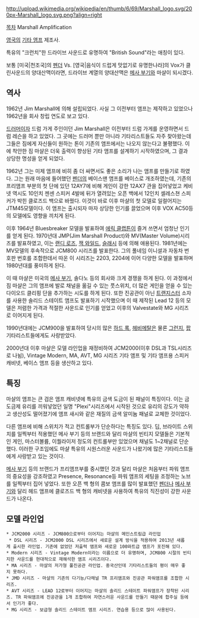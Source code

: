 http://upload.wikimedia.org/wikipedia/en/thumb/6/69/Marshall_logo.svg/200px-Marshall_logo.svg.png?align=right

[[목차]]
Marshall Amplification

[[영국]]의 [[기타 앰프]] 제조사. 

특유의 "크런치"한 드라이브 사운드로 유명하여 "British Sound"라는 애칭이 있다.

보통 [미국|천조국]의 [[펜더]] Vs. [영국|음식이 드럽게 맛없기로 유명한나라]의 Vox가 클린사운드의 양대산맥이라면, 드라이브 계열의 양대산맥은 [[메사 부기]]와 마샬이 되시겠다.

== 역사 ==
1962년 Jim Marshall에 의해 설립되었다. 사실 그 이전부터 앰프는 제작하고 있었으나 1962년을 회사 창립 연도로 보고 있다.

[[드러머]]이자 드럼 가게 주인이던 Jim Marshall은 이전부터 드럼 가게를 운영하면서 드럼 레슨을 하고 있었다. 그 곳에는 드러머 뿐만 아니라 기타리스트들도 자주 찾아왔는데 그들은 짐에게 자신들이 원하는 톤이 기존의 앰프에서는 나오지 않는다고 불평했다. 이에 착안한 짐 마샬은 더욱 출력이 향상된 기타 앰프를 설계하기 시작하였으며, 그 결과 상당한 명성을 얻게 되었다.

1962년 그는 미제 앰프에 비히 좀 더 싸면서도 좋은 소리가 나는 앰프를 만들기로 하였다. 그는 원래 마음에 들어했던 [[펜더]]의 베이스맨 앰프를 베이스로 개조하였는데, 기존의 프리앰프 부분의 첫 단에 있던 12AY7에 비해 게인이 강한 12AX7 관을 집어넣었고 케비넷 역시도 10인치 젠센 스피커 4발에 뒤가 열려있는 오픈 백에서 12인치 셀레스쳔 스피커가 박힌 클로즈드 백으로 바꿨다. 이것이 바로 이후 마샬의 첫 모델로 일컬어지는 JTM45모델이다. 이 앰프는 출시되자 마자 상당한 인기를 끌었으며 이후 VOX AC50등의 모델에도 영향을 끼치게 된다.

이후 1964년 Bluesbreaker 모델을 발표하여 [[에릭 클랩튼]]이 즐겨 쓰면서 엄청난 인기를 얻게 된다. 1970년대 JMP(Jim Marshall Product)와 MV(Master Volume)시리즈를 발표하였고, 이는 [[랜디 로즈]], [[잭 와일드]], [[슬래시]] 등에 의해 애용된다. 1981년에는 MV모델의 후속작으로 JCM800 시리즈를 발표한다. 그의 풀네임 이니셜과 자동차 번호판 번호를 조합한데서 따온 이 시리즈는 2203, 2204에 이어 다양한 모델을 발표하며 1980년대를 풍미하게 된다.
 
이 때 마샬은 미국의 [[메사 부기]], 솔다노 등의 회사와 크게 경쟁을 하게 된다. 이 과정에서 짐 마샬은 그의 앰프에 발로 채널을 옮길 수 있는 풋스위치, 더 많은 게인을 얻을 수 있는 다이오드 클리핑 단을 추가하는 시도를 하게 된다. 또한 진공관이 아닌 [[트랜지스터]] 소자를 사용한 솔리드 스테이트 앰프도 발표하기 시작했으며 이 때 제작된 Lead 12 등의 모델은 저렴한 가격과 적절한 사운드로 인기를 얻었고 이후의 Valvestate와 MG 시리즈로 이어지게 된다.

1990년대에는 JCM900을 발표하여 당시의 많은 [[하드 록]], [[헤비메탈]]은 물론 [[그런지]], [[팝]] 기타리스트들에게도 사랑받았다. 

2000년대 이후 마샬은 모델 라인업을 재정비하여 JCM2000(이후 DSL과 TSL시리즈로 나뉨), Vintage Modern, MA, AVT, MG 시리즈 기타 앰프 및 기타 앰프용 스피커 캐비넷, 베이스 앰프 등을 생산하고 있다.

== 특징 ==
마샬의 앰프는 큰 검은 앰프 캐비넷에 특유의 금색 도금이 된 패널이 특징이다. 이는 금도금제 유리를 끼워넣었던 일명 "Plexi"시리즈에서 시작된 것으로 유리의 강도가 약하고 생산성도 떨어졌기에 앰프 새시와 같은 재질의 금색 알미늄 패널로 교체한 것이었다. 

다른 앰프에 비해 스위치가 적고 컨트롤부가 단순하다는 특징도 있다. 딥, 브라이트 스위치를 일찍부터 적용했던 메사 부기 등의 브랜드와 달리 마샬의 빈티지 모델들은 기본적인 게인, 마스터볼륨, 이퀄라이저 정도의 컨트롤부만 있었으며 채널도 1~2채널로 단순했다. 이러한 구조임에도 마샬 특유의 시원스러운 사운드가 나왔기에 많은 기타리스트들에게 사랑받고 있는 것이다.

[[메사 부기]] 등의 브랜드가 프리앰프부를 중시했던 것과 달리 마샬은 처음부터 파워 앰프의 중요성을 강조하였고 Presence, Resonance등 파워 앰프의 세팅을 조정하는 노브를 일찍부터 집어 넣었다. 또한 오픈 백 형의 콤보 앰프를 많이 발표했던 [[펜더]]나 [[메사 부기]]와 달리 헤드 앰프에 클로즈드 백 형의 캐비넷을 사용하여 특유의 직진성이 강한 사운드가 나온다.

== 모델 라인업 ==
 * JCM2000 시리즈 - JCM800으로부터 이어지는 마샬의 메인스트림급 라인업
  * DSL 시리즈 - JCM2000 DSL 시리즈에서 새로운 설계 방식을 적용하여 2013년 새롭게 출시한 라인업. 기존에 없었던 저출력 앰프와 새로운 100와트급 앰프가 포진해 있다.
 * Modern 시리즈 - Vintage Modern이라는 이름으로 더 유명하며, JCM800 시절의 빈티지한 사운드를 현대적으로 재해석한 앰프 시리즈이다.
 * MA 시리즈 - 마샬의 저가형 풀진공관 라인업. 중국산인데 기타리스트들의 평이 매우 좋지 못하다.
 * JMD 시리즈 - 마샬의 기존의 다기능/다채널 TR 프리앰프와 진공관 파워앰프를 조합한 시리즈.
 * AVT 시리즈 - LEAD 12로부터 이어지는 마샬의 솔리드 스테이트 파워앰프가 장착된 시리즈. TR 파워앰프에 진공관을 1개 조합하여 자연스러운 사운드를 만들기 때문에 합주실 등에서 인기가 좋다.
 * MG 시리즈 - 보급형 솔리드 스테이트 앰프 시리즈. 연습용 등으로 많이 사용된다.
